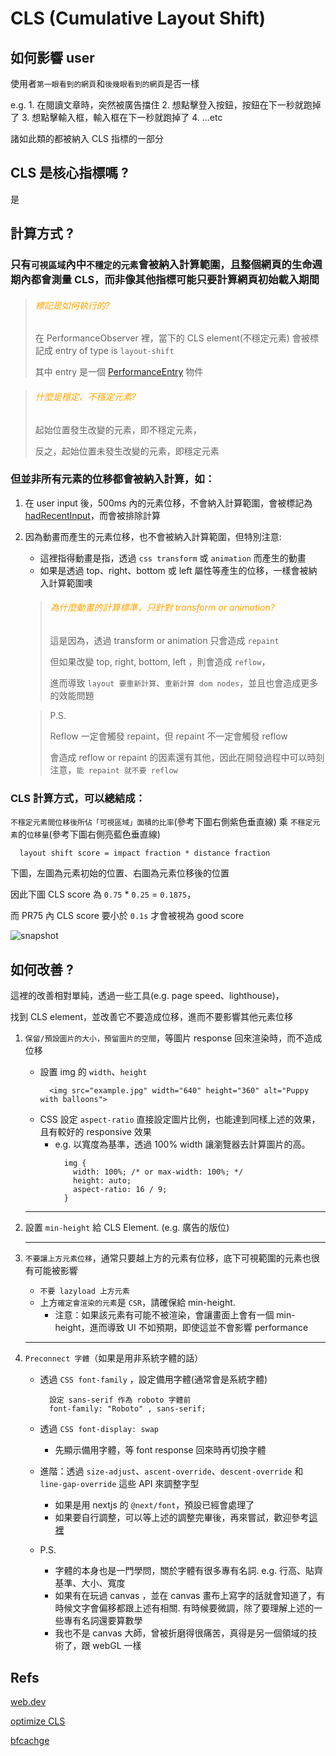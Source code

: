 # CLS (Cumulative Layout Shift)

## 如何影響 user

  使用者`第一眼看到的網頁`和`後幾眼看到的網頁`是否一樣

  e.g. 
    1. 在閱讀文章時，突然被廣告擋住
    2. 想點擊登入按鈕，按鈕在下一秒就跑掉了
    3. 想點擊輸入框，輸入框在下一秒就跑掉了
    4. ...etc

  諸如此類的都被納入 CLS 指標的一部分


## CLS 是核心指標嗎 ?

  是

## 計算方式 ?

### 只有`可視區域`內中`不穩定的元素`會被納入計算範圍，且整個網頁的生命週期內都會測量 CLS，而非像其他指標可能只要計算網頁初始載入期間

  > ###### <font color='orange'>標記是如何執行的?</font>
  > 在 PerformanceObserver 裡，當下的 CLS element(不穩定元素) 會被標記成 entry of type is `layout-shift`
  >
  > 其中 entry 是一個 [PerformanceEntry](https://developer.mozilla.org/en-US/docs/Web/API/LayoutShift) 物件

  > ###### <font color='orange'>什麼是穩定、不穩定元素?</font>
  > 起始位置發生改變的元素，即不穩定元素，
  >
  > 反之，起始位置未發生改變的元素，即穩定元素


### 但並非所有元素的位移都會被納入計算，如：
  1. 在 user input 後，500ms 內的元素位移，不會納入計算範圍，會被標記為 [hadRecentInput](https://wicg.github.io/layout-instability/#dom-layoutshift-hadrecentinput)，而會被排除計算

  2. 因為動畫而產生的元素位移，也不會被納入計算範圍，但特別注意:
      * 這裡指得動畫是指，透過 `css transform` 或 `animation` 而產生的動畫
      * 如果是透過 top、right、bottom 或 left 屬性等產生的位移，一樣會被納入計算範圍噢

      > ###### <font color='orange'>為什麼動畫的計算標準，只針對 transform or animation?</font>
      > 這是因為，透過 transform or animation 只會造成 `repaint`
      >
      >
      > 但如果改變 top, right, bottom, left ，則會造成 `reflow`，
      > 
      > 進而導致 `layout 要重新計算`、`重新計算 dom nodes`，並且也會造成更多的效能問題
      >
      
      > P.S.
      >
      > Reflow 一定會觸發 repaint，但 repaint 不一定會觸發 reflow
      >
      > 會造成 reflow or repaint 的因素還有其他，因此在開發過程中可以時刻注意，`能 repaint 就不要 reflow`


### CLS 計算方式，可以總結成：
  `不穩定元素間位移後所佔「可視區域」面積的比率`(參考下圖右側紫色垂直線) 乘 `不穩定元素`的`位移量`(參考下圖右側亮藍色垂直線)
  ```text
    layout shift score = impact fraction * distance fraction
  ```

  下圖，左圖為元素初始的位置、右圖為元素位移後的位置

  因此下圖 CLS score 為 `0.75` * `0.25` = `0.1875`，

  而 PR75 內 CLS score 要小於 `0.1s` 才會被視為 good score

  ![snapshot](assets/asset-1.png)

## 如何改善 ?

  這裡的改善相對單純，透過一些工具(e.g. page speed、lighthouse)，

  找到 CLS element，並改善它不要造成位移，進而不要影響其他元素位移


  1. `保留/預設圖片的大小，預留圖片的空間`，等圖片 response 回來渲染時，而不造成位移
      - 設置 img 的 `width`、`height`
        ```plain
          <img src="example.jpg" width="640" height="360" alt="Puppy with balloons">
        ```
      - CSS 設定 `aspect-ratio` 直接設定圖片比例，也能達到同樣上述的效果，且有較好的 responsive 效果 
        - e.g. 以寬度為基準，透過 100% width 讓瀏覽器去計算圖片的高。
          ```plain
            img {
              width: 100%; /* or max-width: 100%; */
              height: auto;
              aspect-ratio: 16 / 9;
            }
          ```

      ---

  2. 設置 `min-height` 給 CLS Element. (e.g. 廣告的版位)

      ---

  3. `不要讓上方元素位移`，通常只要越上方的元素有位移，底下可視範圍的元素也很有可能被影響
      - `不要 lazyload 上方元素`
      - 上方`確定會渲染的元素`是 `CSR`，請確保給 min-height. 
        - 注意：如果該元素有可能不被渲染，會讓畫面上會有一個 min-height，進而導致 UI 不如預期，即使這並不會影響 performance
      ---

  4. `Preconnect 字體`（如果是用非系統字體的話）
      - 透過 `CSS font-family` ，設定備用字體(通常會是系統字體)
        ```plain
          設定 sans-serif 作為 roboto 字體前
          font-family: "Roboto" , sans-serif;
        ```
      - 透過 `CSS font-display: swap`
        - 先顯示備用字體，等 font response 回來時再切換字體
      
      - 進階：透過 `size-adjust`、`ascent-override`、`descent-override` 和 `line-gap-override` 這些 API 來調整字型
        - 如果是用 nextjs 的 `@next/font`，預設已經會處理了
        - 如果要自行調整，可以等上述的調整完畢後，再來嘗試，歡迎參考[這裡](https://developer.chrome.com/blog/font-fallbacks)

      - P.S.
        - 字體的本身也是一門學問，關於字體有很多專有名詞. e.g. 行高、貼齊基準、大小、寬度
        - 如果有在玩過 canvas ，並在 canvas 畫布上寫字的話就會知道了，有時候文字會偏移都跟上述有相關. 有時候要微調，除了要理解上述的一些專有名詞還要算數學
        - 我也不是 canvas 大師，曾被折磨得很痛苦，真得是另一個領域的技術了，跟 webGL 一樣

## Refs

  [web.dev](https://web.dev/articles/cls?hl=en)

  [optimize CLS](https://web.dev/articles/optimize-cls)

  [bfcachge](https://web.dev/articles/bfcache)
